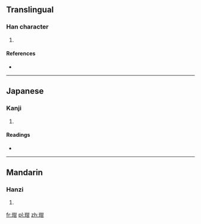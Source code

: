 ==Translingual==

===Han character===
{{Han char|rn=96|rad=玉|as=05|sn=9|four=1417<sub>0</sub>|canj=一土廿一 (MGTM)}}

# {{defn|Han|sort=玉05}}

====References====
* {{Han ref|kx=0728.270|dkj=20892|dj=1140.230|hdz=21105.150|uh=73B5|ud=29621|bh=CFCD|bd=53197}}

----

==Japanese==

===Kanji===
{{ja-kanji|grade=|rs=玉05}}

# {{defn|lang=ja|sort=玉05}}

====Readings====
* {{ja-readings|on=[[がん]] (gan)|kun=}}

----

==Mandarin==

===Hanzi===
{{cmn-hanzi|pin=[[án]] ([[an2]])|wg=an<sup>2</sup>}}

# {{defn|lang=cmn|sort=玉05}}

[[fr:玵]]
[[pl:玵]]
[[zh:玵]]